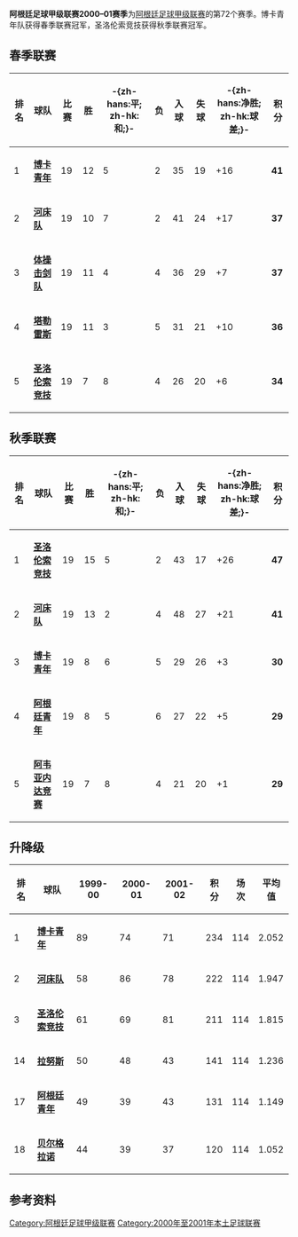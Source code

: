 {{noteTA
|G1=南美球會}}
'''阿根廷足球甲级联赛2000–01赛季'''为[[阿根廷足球甲级联赛|阿根廷足球甲级联赛]]的第72个赛季。博卡青年队获得春季联赛冠军，圣洛伦索竞技获得秋季联赛冠军。

== 春季联赛 ==
{| class="wikitable sortable" style="text-align: center;"
! '''排名'''
!'''球队'''
!'''比赛'''
!'''胜'''
!'''-{zh-hans:平; zh-hk:和;}-'''
!'''负'''
!'''入球'''
!'''失球'''
!'''-{zh-hans:净胜; zh-hk:球差;}-'''
!'''积分'''
|- style="background: #FF8888;" 
|1||align="left"|'''[[博卡青年|博卡青年]]'''||19||12||5||2||35||19||+16||'''41'''
|- style="background: #F0F0F0;"
|2||align="left"|'''[[河床竞技俱乐部|河床队]]'''||19||10||7||2||41||24||+17||'''37'''
|- style="background: #F0F0F0;"
|3||align="left"|'''[[拉普拉塔体操击剑俱乐部|体操击剑队]]'''||19||11||4||4||36||29||+7||'''37'''
|- style="background: #F0F0F0;"
|4||align="left"|'''[[塔勒雷斯竞技俱乐部|塔勒雷斯]]'''||19||11||3||5||31||21||+10||'''36'''
|- style="background: #F0F0F0;"
|5||align="left"|'''[[圣洛伦索竞技|圣洛伦索竞技]]'''||19 ||7 ||8 ||4 || 26||20 || +6|| '''34'''
|}

== 秋季联赛 ==

{| class="wikitable sortable" style="text-align: center;"
! '''排名'''
!'''球队'''
!'''比赛'''
!'''胜'''
!'''-{zh-hans:平; zh-hk:和;}-'''
!'''负'''
!'''入球'''
!'''失球'''
!'''-{zh-hans:净胜; zh-hk:球差;}-'''
!'''积分'''
|- style="background: #FF8888;" 
|1||align="left"|'''[[圣洛伦索竞技|圣洛伦索竞技]]'''||19||15||5||2||43||17||+26||'''47'''
|- style="background: #F0F0F0;"
|2||align="left"|'''[[河床竞技俱乐部|河床队]]'''||19||13||2||4||48||27||+21||'''41'''
|- style="background: #F0F0F0;"
|3||align="left"|'''[[博卡青年|博卡青年]]'''||19||8||6||5||29||26||+3||'''30'''
|- style="background: #F0F0F0;"
|4||align="left"|'''[[阿根廷青年|阿根廷青年]]'''||19||8||5||6||27||22||+5||'''29'''
|- style="background: #F0F0F0;"
|5||align="left"|'''[[阿韦亚内达竞赛|阿韦亚内达竞赛]]'''||19 ||7 ||8 ||4 || 21||20 || +1|| '''29'''
|}

== 升降级 ==
{| class="wikitable sortable" style="text-align: center;"
! '''排名'''
!'''球队'''
!'''1999-00'''
!'''2000-01'''
!'''2001-02'''
!'''积分'''
!'''场次'''
!'''平均值'''
|- style="background: #F0F0F0;" 
|1||align="left"|'''[[博卡青年|博卡青年]]'''||89||74||71||234||114||2.052
|- style="background: #F0F0F0;" 
|2||align="left"|'''[[河床竞技俱乐部|河床队]]'''||58||86||78||222||114||1.947
|- style="background: #F0F0F0;" 
|3||align="left"|'''[[圣洛伦索竞技|圣洛伦索竞技]]'''||61||69||81||211||114||1.815
|- style="background: #F0F0F0;" 
|14||align="left"|'''[[拉努斯竞技俱乐部|拉努斯]]'''||50||48||43||141||114||1.236
|- style="background: #B0EE90;" 
|17||align="left"|'''[[阿根廷青年|阿根廷青年]]'''||49||39||43||131||114||1.149
|- style="background: #B0EE90;" 
|18||align="left"|'''[[贝尔格拉诺竞技俱乐部|贝尔格拉诺]]'''||44||39||37||120||114||1.052
|}

== 参考资料 ==

{{阿甲赛季}}


[[Category:阿根廷足球甲级联赛|Category:阿根廷足球甲级联赛]]
[[Category:2000年至2001年本土足球联赛|Category:2000年至2001年本土足球联赛]]